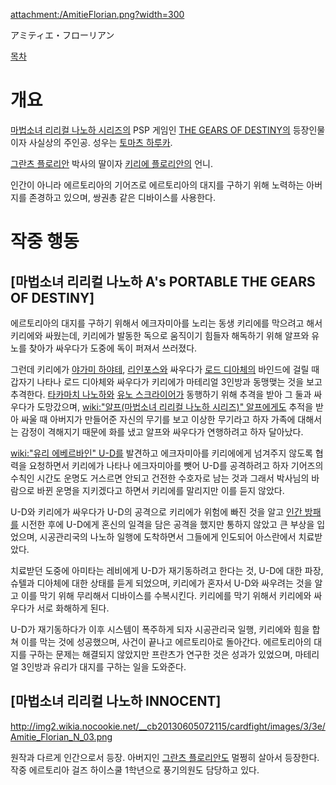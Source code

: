 attachment:/AmitieFlorian.png?width=300

アミティエ・フローリアン

[[목차]]

= 개요 =
[[마법소녀 리리컬 나노하 시리즈]]의 PSP 게임인 [[THE GEARS OF DESTINY]]의 등장인물이자 사실상의 주인공. 성우는 [[토마츠 하루카]].

[[그란츠 플로리안]] 박사의 딸이자 [[키리에 플로리안]]의 언니.

인간이 아니라 에르토리아의 기어즈로 에르토리아의 대지를 구하기 위해 노력하는 아버지를 존경하고 있으며, 쌍권총 같은 디바이스를 사용한다.

= 작중 행동 =
== [마법소녀 리리컬 나노하 A's PORTABLE THE GEARS OF DESTINY] ==
에르토리아의 대지를 구하기 위해서 에크자미아를 노리는 동생 키리에를 막으려고 해서 키리에와 싸웠는데, 키리에가 발동한 독으로 움직이기 힘들자 해독하기 위해 알프와 유노를 찾아가 싸우다가 도중에 독이 퍼져서 쓰러졌다. 

그런데 키리에가 [[야가미 하야테]], [[리인포스]]와 싸우다가 [[로드 디아체]]의 바인드에 걸릴 때 갑자기 나타나 로드 디아체와 싸우다가 키리에가 마테리얼 3인방과 동맹맺는 것을 보고 추격한다. [[타카마치 나노하]]와 [[유노 스크라이어]]가 동행하기 위해 추격을 받아 그 둘과 싸우다가 도망갔으며, [[wiki:"알프(마법소녀 리리컬 나노하 시리즈)" 알프]]에게도 추적을 받아 싸울 때 아버지가 만들어준 자신의 무기를 보고 이상한 무기라고 하자 가족에 대해서는 감정이 격해지기 때문에 화를 냈고 알프와 싸우다가 연행하려고 하자 달아났다.

[[wiki:"유리 에베르바인" U-D]]를 발견하고 에크자미아를 키리에에게 넘겨주지 않도록 협력을 요청하면서 키리에가 나타나 에크자미아를 뺏어 U-D를 공격하려고 하자 기어즈의 수칙인 시간도 운명도 거스르면 안되고 건전한 수호자로 남는 것과 그래서 박사님의 바람으로 바뀐 운명을 지키겠다고 하면서 키리에를 말리지만 이를 듣지 않았다.

U-D와 키리에가 싸우다가 U-D의 공격으로 키리에가 위험에 빠진 것을 알고 [[인간 방패]]를 시전한 후에 U-D에게 혼신의 일격을 담은 공격을 했지만 통하지 않았고 큰 부상을 입었으며, 시공관리국의 나노하 일행에 도착하면서 그들에게 인도되어 아스란에서 치료받았다.

치료받던 도중에 아미타는 레비에게 U-D가 재기동하려고 한다는 것, U-D에 대한 파장, 슈텔과 디아체에 대한 상태를 듣게 되었으며, 키리에가 혼자서 U-D와 싸우려는 것을 알고 이를 막기 위해 무리해서 디바이스를 수복시킨다. 키리에를 막기 위해서 키리에와 싸우다가 서로 화해하게 된다.

U-D가 재기동하다가 이후 시스템이 폭주하게 되자 시공관리국 일행, 키리에와 힘을 합쳐 이를 막는 것에 성공했으며, 사건이 끝나고 에르토리아로 돌아간다. 에르토리아의 대지를 구하는 문제는 해결되지 않았지만 프란츠가 연구한 것은 성과가 있었으며, 마테리얼 3인방과 유리가 대지를 구하는 일을 도와준다.

== [마법소녀 리리컬 나노하 INNOCENT] ==
http://img2.wikia.nocookie.net/__cb20130605072115/cardfight/images/3/3e/Amitie_Florian_N_03.png

원작과 다르게 인간으로서 등장. 아버지인 [[그란츠 플로리안]]도 멀쩡히 살아서 등장한다.
작중 에르토리아 걸즈 하이스쿨 1학년으로 풍기의원도 담당하고 있다.

